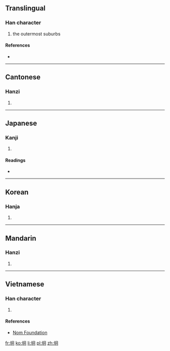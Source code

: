 ==Translingual==

===Han character===
{{Han char|rn=32|rad=土|as=05|sn=8|four=4712<sub>0</sub>|canj=土月口 (GBR)|ids=⿰[[土]][[冋]]}}

# the outermost suburbs

====References====
* {{Han ref|kx=0226.290|dkj=04985|dj=0462.070|hdz=10432.030|uh=5770|ud=22384|bh=CBF7|bd=52215}}


----

==Cantonese==

===Hanzi===
{{yue-hanzi|jyut=|y=gwing1}}

# {{defn|lang=yue|sort=土05}}

----

==Japanese==

===Kanji===
{{ja-kanji|grade=|rs=土05}}

# {{defn|lang=ja|sort=土05}}

====Readings====
* {{ja-readings|on=[[けい]] (kei), [[きょう]] (kyō)|kun=}}

----

==Korean==

===Hanja===
{{ko-hanja|hangeul=경|rv=gyeong|mr=kyŏng}}

# {{defn|lang=ko|sort=土05}}

----

==Mandarin==

===Hanzi===
{{cmn-hanzi|pin=[[jiōng]] ([[jiong1]])|wg=chiung<sup>1</sup>}}

# {{defn|lang=cmn|sort=土05}}

----

==Vietnamese==

===Han character===
{{vi-hantu|[[quynh]]|rs=土05}}

# {{defn|lang=vi|sort=土05}}

====References====
*[http://nomfoundation.org/common/nom_details.php?codepoint=5770 Nom Foundation]

[[fr:坰]]
[[ko:坰]]
[[li:坰]]
[[pl:坰]]
[[zh:坰]]